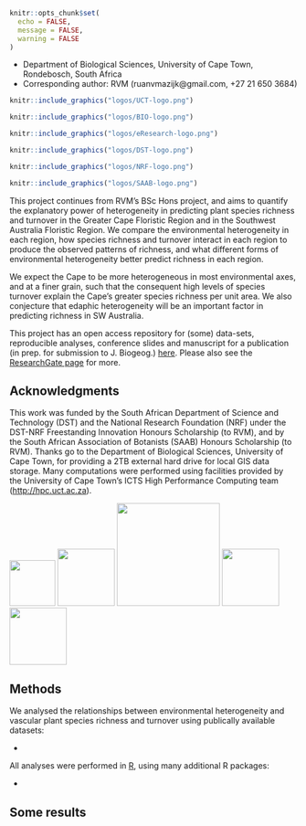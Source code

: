 ```r
knitr::opts_chunk$set(
  echo = FALSE, 
  message = FALSE, 
  warning = FALSE
)
```

- Department of Biological Sciences, University of Cape Town, Rondebosch, South Africa
- Corresponding author: RVM (ruanvmazijk@gmail.com, +27 21 650 3684)

```r
knitr::include_graphics("logos/UCT-logo.png")
```
```r
knitr::include_graphics("logos/BIO-logo.png")
```
```r
knitr::include_graphics("logos/eResearch-logo.png")
```
```r
knitr::include_graphics("logos/DST-logo.png")
```
```r
knitr::include_graphics("logos/NRF-logo.png")
```
```r
knitr::include_graphics("logos/SAAB-logo.png")
```

This project continues from RVM's BSc Hons project, and aims to quantify the explanatory power of heterogeneity in predicting plant species richness and turnover in the Greater Cape Floristic Region and in the Southwest Australia Floristic Region. We compare the environmental heterogeneity in each region, how species richness and turnover interact in each region to produce the observed patterns of richness, and what different forms of environmental heterogeneity better predict richness in each region.

We expect the Cape to be more heterogeneous in most environmental axes, and at a finer grain, such that the consequent high levels of species turnover explain the Cape's greater species richness per unit area. We also conjecture that edaphic heterogeneity will be an important factor in predicting richness in SW Australia.

This project has an open access repository for (some) data-sets, reproducible analyses, conference slides and manuscript for a publication (in prep. for submission to J. Biogeog.) [here](https://github.com/rvanmazijk/Cape-vs-SWA/). Please also see the [ResearchGate page](https://www.researchgate.net/project/Plant-species-richness-turnover-environmental-heterogeneity-in-the-Cape-and-SW-Australia) for more.

## Acknowledgments

This work was funded by the South African Department of Science and Technology (DST) and the National Research Foundation (NRF) under the DST-NRF Freestanding Innovation Honours Scholarship (to RVM), and by the South African Association of Botanists (SAAB) Honours Scholarship (to RVM). Thanks go to the Department of Biological Sciences, University of Cape Town, for providing a 2TB external hard drive for local GIS data storage. Many computations were performed using facilities provided by the University of Cape Town’s ICTS High Performance Computing team (<http://hpc.uct.ac.za>).

![](logos/BIO-logo.png){ width=80 }
![](logos/eResearch-logo.png){ width=100 }
![](logos/DST-logo.png){ width=180 }
![](logos/NRF-logo.png){ width=100 }
![](logos/SAAB-logo.png){ width=100 }

## Methods

We analysed the relationships between environmental heterogeneity and vascular plant species richness and turnover using publically available datasets:

- <!--TODO-->

All analyses were performed in [R](https://www.r-project.org/), using many additional R packages:

- <!--TODO-->

## Some results


